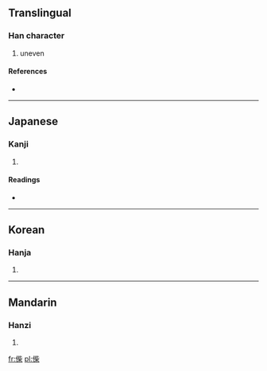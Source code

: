 ==Translingual==

===Han character===
{{Han char|rn=9|rad=人|as=09|sn=11|four=2129<sub>4</sub>|canj=人卜心木 (OYPD)}}

# uneven

====References====
* {{Han ref|kx=0111.190|dkj=00883|dj=0237.160|hdz=10202.070|uh=5068|ud=20584|bh=D85B|bd=55387}}

----

==Japanese==

===Kanji===
{{ja-kanji|grade=|rs=人09}}

# {{defn|Japanese|sort=人09}}

====Readings====
* {{ja-readings|on=[[し]] (shi)|kun=[[そろわない]] (sorowanai)}}

----

==Korean==

===Hanja===
{{ko-hanja|hangeul=치|rv=chi|mr=ch'i}}

# {{defn|Korean|sort=人09}}

----

==Mandarin==

===Hanzi===
{{cmn-hanzi|pin=[[cī]] ([[ci1]])|wg=tz'u<sup>1</sup>}}

# {{defn|Mandarin|sort=人09}}

[[fr:偨]]
[[pl:偨]]